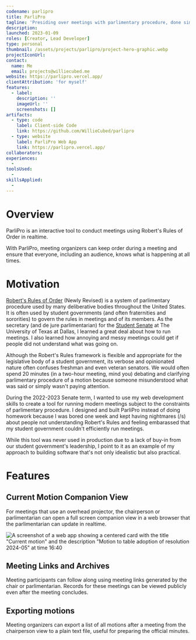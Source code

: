 ```yaml
---
codename: parlipro
title: ParliPro
tagline: 'Presiding over meetings with parlimentary procedure, done simply.'
description:
launched: 2023-01-09
roles: [Creator, Lead Developer]
type: personal
thumbnail: /assets/projects/parlipro/project-hero-graphic.webp
projectIconUrl:
contact:
  name: Me
  email: projects@williecubed.me
website: https://parlipro.vercel.app/
clientAttribution: 'for myself'
features:
  - label:
    description: ''
    imageUrl: ''
    screenshots: []
artifacts:
  - type: code
    label: Client-side Code
    link: https://github.com/WillieCubed/parlipro
  - type: website
    label: ParliPro Web App
    link: https://parlipro.vercel.app/
collaborators:
experiences:
  -
toolsUsed:
  -
skillsApplied:
  -
---
```


# Overview

ParliPro is an interactive tool to conduct meetings using Robert's Rules of
Order in realtime.

With ParliPro, meeting organizers can keep order during a meeting and ensure
that everyone, including an audience, knows what is happening at all times.

# Motivation

[Robert's Rules of Order](https://robertsrules.com/) (Newly Revised) is a system
of parlimentary procedure used by many deliberative bodies throughout the United
States. It is often used by student governments (and often fraternities and
sororities) to govern the rules in meetings and of its members. As the secretary
(and de jure parlimentarian) for the [Student Senate](https://sg.utdallas.edu)
at The University of Texas at Dallas, I learned a great deal about how to run
meetings. I also learned how annoying and messy meetings could get if people
did not understand what was going on.

Although the Robert's Rules framework is flexible and appropriate for the
legislative body of a student government, its verbose and opinionated nature
often confuses freshman and even veteran senators. We would often spend 20
minutes (in a two-hour meeting, mind you) debating and clarifying parlimentary
procedure of a motion because someone misunderstood what was said or simply
wasn't paying attention.

During the 2022-2023 Senate term, I wanted to use my web development skills
to create a tool for running modern meetings subject to the constraints of
parlimentary procedure. I designed and built ParliPro instead of doing homework
because I was bored one week and kept having nightmares (/s) about people not
understanding Robert's Rules and feeling embarassed that my student government
couldn't efficiently run meetings.

While this tool was never used in production due to a lack of buy-in from our
student government's leadership, I point to it as an example of my approach to
building software that's not only idealistic but also practical.

# Features

## Current Motion Companion View

For meetings that use an overhead projector, the chairperson or parlimentarian
can open a full screen companion view in a web browser that the parlimentarian
can update in realtime.

![A screenshot of a web app showing a centered card with the title "Current motion"
and the description "Motion to table adoption of resolution 2024-05" at time 16:40
](/assets/projects/parlipro/feature-companion-view.png 'The ParliPro companion view')

## Meeting Links and Archives

Meeting participants can follow along using meeting links generated by the chair
or parlimentarian. Records for these meetings can be viewed publicly even after the
meeting concludes.

## Exporting motions

Meeting organizers can export a list of all motions after a meeting from the
chairperson view to a plain text file, useful for preparing the official
minutes.
